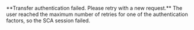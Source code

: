 <Card title="007101" href="/errors/codes/007101">
**Transfer authentication failed. Please retry with a new request.**
The user reached the maximum number of retries for one of the authentication factors, so the SCA session failed.
</Card>